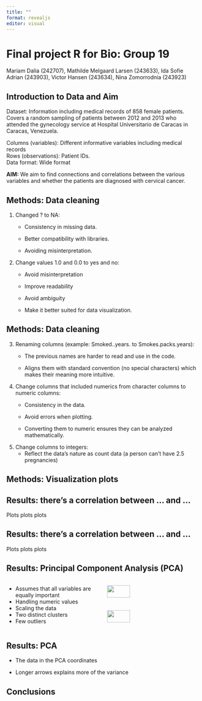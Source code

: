 ```yaml
---
title: ""
format: revealjs
editor: visual
---
```


# Final project R for Bio: Group 19 {background-color="brown"}

Mariam Dalia (242707), Mathilde Melgaard Larsen (243633), Ida Sofie Adrian (243903), Victor Hansen (243634), Nina Zomorrodnia (243923)

## Introduction to Data and Aim {background-color="brown"}

Dataset: Information including medical records of 858 female patients. Covers a random sampling of patients between 2012 and 2013 who attended the gynecology service at Hospital Universitario de Caracas in Caracas, Venezuela.

Columns (variables): Different informative variables including medical records\
Rows (observations): Patient IDs.\
Data format: Wide format

**AIM:** We aim to find connections and correlations between the various variables and whether the patients are diagnosed with cervical cancer.

## Methods: Data cleaning {background-color="brown"}

1.  Changed ? to NA:
    -   Consistency in missing data.

    -   Better compatibility with libraries.

    -   Avoiding misinterpretation.
2.  Change values 1.0 and 0.0 to yes and no:
    -   Avoid misinterpretation

    -   Improve readability

    -   Avoid ambiguity

    -   Make it better suited for data visualization.

## Methods: Data cleaning {background-color="brown"}

3.  Renaming columns (example: Smoked..years. to Smokes.packs.years):
    -   The previous names are harder to read and use in the code.

    -   Aligns them with standard convention (no special characters) which makes their meaning more intuitive.
4.  Change columns that included numerics from character columns to numeric columns:
    -   Consistency in the data.

    -   Avoid errors when plotting.

    -   Converting them to numeric ensures they can be analyzed mathematically.
5.  Change columns to integers:
    -   Reflect the data’s nature as count data (a person can’t have 2.5 pregnancies)

## Methods: Visualization plots {background-color="brown"}

## Results: there's a correlation between ... and ... {background-color="brown"}

Plots plots plots

## Results: there's a correlation between ... and ... {background-color="brown"}

Plots plots plots

## Results: Principal Component Analysis (PCA) {background-color="brown"}

::: columns
::: {.column width="50%"}
-   Assumes that all variables are equally important
-   Handling numeric values
-   Scaling the data
-   Two distinct clusters
-   Few outliers
:::

::: {.column width="50%"}
![](images/PC_coordinates.png){width="50%"}
![](images/PC_variance.png){width="50%"}
:::
:::

## Results: PCA {background-color="brown"}

-   The data in the PCA coordinates

-   Longer arrows explains more of the variance

## Conclusions {background-color="brown"}
